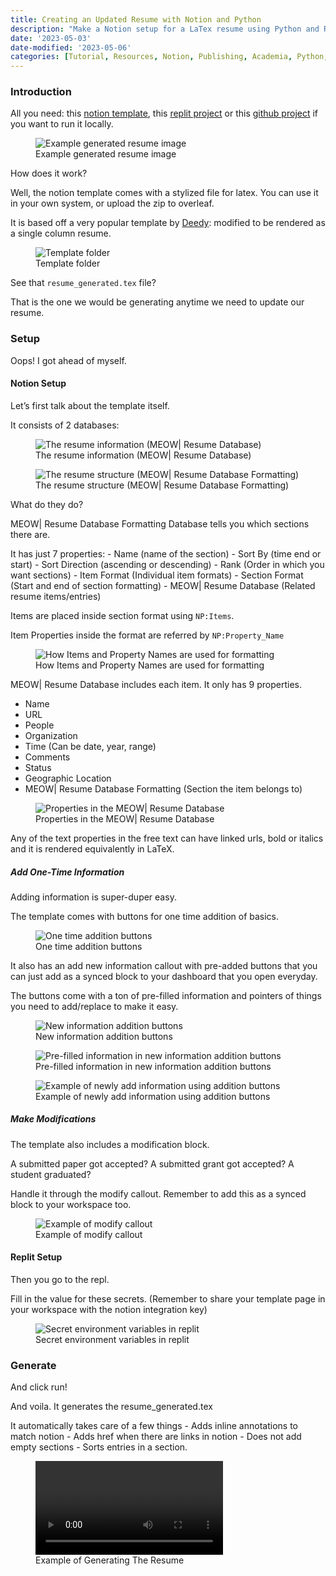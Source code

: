 ```yaml
---
title: Creating an Updated Resume with Notion and Python
description: "Make a Notion setup for a LaTex resume using Python and Replit. The template has two databases: resume info and structure. It has pre-filled buttons for easy info input and a modification block for changes. The resume has inline annotations and href for Notion links, no empty sections, and sorted entries."
date: '2023-05-03'
date-modified: '2023-05-06'
categories: [Tutorial, Resources, Notion, Publishing, Academia, Python, Automation]
---
```


### Introduction

All you need: this [notion template](https://nerdymomocat-shortened-url.vercel.app/notion_latex_resume_template), this [replit project](https://nerdymomocat-shortened-url.vercel.app/notion_latex_resume_replit_code) or this [github project](https://nerdymomocat-shortened-url.vercel.app/notion_latex_resume_github_code) if you want to run it locally.

![Example generated resume image](images/notion_latex_resume/image6.webp)

How does it work?

Well, the notion template comes with a stylized file for latex. You can use it in your own system, or upload the zip to overleaf.

It is based off a very popular template by [Deedy](https://www.overleaf.com/latex/templates/deedy-cv/bjryvfsjdyxz): modified to be rendered as a single column resume.

![Template folder](images/notion_latex_resume/image3.webp)

See that `resume_generated.tex` file?

That is the one we would be generating anytime we need to update our resume.

### Setup

Oops! I got ahead of myself.

#### Notion Setup

Let's first talk about the template itself.

It consists of 2 databases:

![The resume information (MEOW\| Resume Database)](images/notion_latex_resume/image.webp)

![The resume structure (MEOW\| Resume Database Formatting)](images/notion_latex_resume/image2.webp)

What do they do?

MEOW\| Resume Database Formatting Database tells you which sections there are.

It has just 7 properties: - Name (name of the section) - Sort By (time end or start) - Sort Direction (ascending or descending) - Rank (Order in which you want sections) - Item Format (Individual item formats) - Section Format (Start and end of section formatting) - MEOW\| Resume Database (Related resume items/entries)

Items are placed inside section format using `NP:Items`.

Item Properties inside the format are referred by `NP:Property_Name`

![How Items and Property Names are used for formatting](images/notion_latex_resume/image7.webp)

MEOW\| Resume Database includes each item. It only has 9 properties.

-   Name
-   URL
-   People
-   Organization
-   Time (Can be date, year, range)
-   Comments
-   Status
-   Geographic Location
-   MEOW\| Resume Database Formatting (Section the item belongs to)

![Properties in the MEOW\| Resume Database](images/notion_latex_resume/image9.webp)

Any of the text properties in the free text can have linked urls, bold or italics and it is rendered equivalently in LaTeX.

##### Add One-Time Information

Adding information is super-duper easy.

The template comes with buttons for one time addition of basics.

![One time addition buttons](images/notion_latex_resume/image4.webp)

It also has an add new information callout with pre-added buttons that you can just add as a synced block to your dashboard that you open everyday.

The buttons come with a ton of pre-filled information and pointers of things you need to add/replace to make it easy.

![New information addition buttons](images/notion_latex_resume/image8.webp)

![Pre-filled information in new information addition buttons](images/notion_latex_resume/image5.webp)

![Example of newly add information using addition buttons](images/notion_latex_resume/image12.webp)

##### Make Modifications

The template also includes a modification block.

A submitted paper got accepted? A submitted grant got accepted? A student graduated?

Handle it through the modify callout. Remember to add this as a synced block to your workspace too.

![Example of modify callout](images/notion_latex_resume/image11.webp)

#### Replit Setup

Then you go to the repl.

Fill in the value for these secrets. (Remember to share your template page in your workspace with the notion integration key)

![Secret environment variables in replit](images/notion_latex_resume/image10.webp)

### Generate

And click run!

And voila. It generates the resume_generated.tex

It automatically takes care of a few things - Adds inline annotations to match notion - Adds href when there are links in notion - Does not add empty sections - Sorts entries in a section.

![Example of Generating The Resume](images/notion_latex_resume/notion_latex_resume_video.mp4)